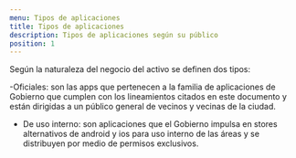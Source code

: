 ```yaml
---
menu: Tipos de aplicaciones
title: Tipos de aplicaciones
description: Tipos de aplicaciones según su público
position: 1
---
```


Según la naturaleza del negocio del activo se definen dos tipos:

-Oficiales: son las apps que pertenecen a la familia de aplicaciones de Gobierno que cumplen con los lineamientos citados en este documento y están dirigidas a un público general de vecinos y vecinas de la ciudad.

- De uso interno:  son aplicaciones que el Gobierno impulsa en stores alternativos de android y ios para uso interno de las áreas y se distribuyen por medio de permisos exclusivos.
